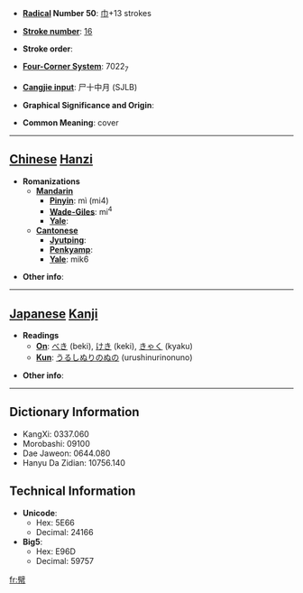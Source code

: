 * '''[[Wiktionary:Chinese radical index| Radical]] Number 50''': [[Wiktionary:Chinese radical index 巾|巾]]+13 strokes

* '''[[Wiktionary:Chinese total strokes index|Stroke number]]''': [[Wiktionary:Chinese total strokes index 16|16]]

* '''Stroke order''': 

* '''[[Wiktionary:Chinese four corner index|Four-Corner System]]''': 7022<sub>7</sub>

* '''[[Wiktionary:Chinese Cangjie index|Cangjie input]]''': 尸十中月 (SJLB)

* '''Graphical Significance and Origin''': 

* '''Common Meaning''': cover

----

== [[Chinese]] [[Hanzi]] ==

* '''Romanizations'''
** '''[[Mandarin]]'''
*** '''[[Pinyin]]''': mì (mi4)
*** '''[[Wade-Giles]]''': mi<sup>4</sup>
*** '''[[Yale]]''': 
** '''[[Cantonese]]'''
*** '''[[Jyutping]]''':
*** '''[[Penkyamp]]''': 
*** '''[[Yale]]''': mik6

* '''Other info''': 

----

== [[Japanese]] [[Kanji]] ==

* '''Readings'''
** '''[[On]]''': [[べき]] (beki), [[けき]] (keki), [[きゃく]] (kyaku)
** '''[[Kun]]''': [[うるしぬりのぬの]] (urushinurinonuno)

* '''Other info''':  

----

== Dictionary Information ==

* KangXi: 0337.060
* Morobashi: 09100
* Dae Jaweon: 0644.080
* Hanyu Da Zidian: 10756.140

== Technical Information ==

* '''Unicode''':
** Hex: 5E66
** Decimal: 24166
* '''Big5''':
** Hex: E96D
** Decimal: 59757

[[fr:幦]]